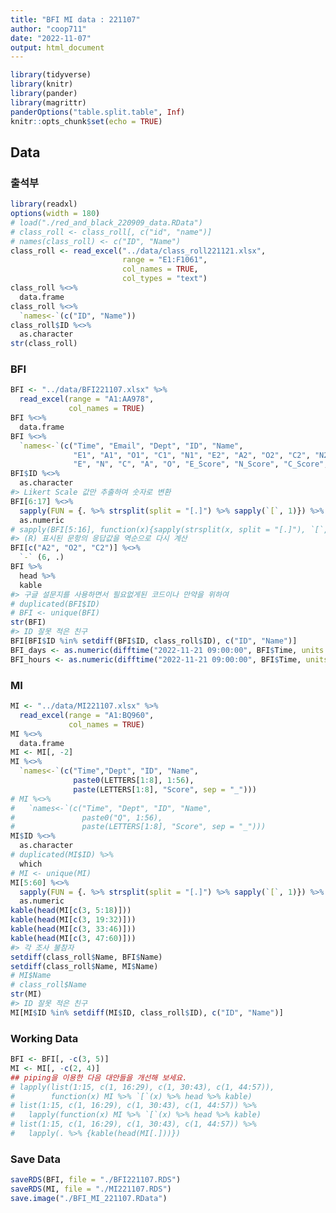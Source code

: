 ```yaml
---
title: "BFI MI data : 221107"
author: "coop711"
date: "2022-11-07"
output: html_document
---
```


```r
library(tidyverse)
library(knitr)
library(pander)
library(magrittr)
panderOptions("table.split.table", Inf)
knitr::opts_chunk$set(echo = TRUE)
```

## Data

### 출석부

```r
library(readxl)
options(width = 180)
# load("./red_and_black_220909_data.RData")
# class_roll <- class_roll[, c("id", "name")]
# names(class_roll) <- c("ID", "Name")
class_roll <- read_excel("../data/class_roll221121.xlsx",
                         range = "E1:F1061",
                         col_names = TRUE,
                         col_types = "text")
class_roll %<>%
  data.frame
class_roll %<>%
  `names<-`(c("ID", "Name"))
class_roll$ID %<>%
  as.character
str(class_roll)
```

### BFI

```r
BFI <- "../data/BFI221107.xlsx" %>% 
  read_excel(range = "A1:AA978",
             col_names = TRUE)
BFI %<>%
  data.frame
BFI %<>%
  `names<-`(c("Time", "Email", "Dept", "ID", "Name", 
              "E1", "A1", "O1", "C1", "N1", "E2", "A2", "O2", "C2", "N2", "O3", "A3",
              "E", "N", "C", "A", "O", "E_Score", "N_Score", "C_Score", "A_Score", "O_Score"))
BFI$ID %<>%
  as.character
#> Likert Scale 값만 추출하여 숫자로 변환
BFI[6:17] %<>%
  sapply(FUN = {. %>% strsplit(split = "[.]") %>% sapply(`[`, 1)}) %>%
  as.numeric
# sapply(BFI[5:16], function(x){sapply(strsplit(x, split = "[.]"), `[`, 1)})
#> (R) 표시된 문항의 응답값을 역순으로 다시 계산
BFI[c("A2", "O2", "C2")] %<>% 
  `-` (6, .)
BFI %>% 
  head %>%
  kable
#> 구글 설문지를 사용하면서 필요없게된 코드이나 만약을 위하여
# duplicated(BFI$ID)
# BFI <- unique(BFI)
str(BFI)
#> ID 잘못 적은 친구
BFI[BFI$ID %in% setdiff(BFI$ID, class_roll$ID), c("ID", "Name")]
BFI_days <- as.numeric(difftime("2022-11-21 09:00:00", BFI$Time, units = 'days'))
BFI_hours <- as.numeric(difftime("2022-11-21 09:00:00", BFI$Time, units = 'hours'))
```

### MI

```r
MI <- "../data/MI221107.xlsx" %>% 
  read_excel(range = "A1:BQ960",
             col_names = TRUE)
MI %<>%
  data.frame
MI <- MI[, -2]
MI %<>%
  `names<-`(c("Time","Dept", "ID", "Name", 
              paste0(LETTERS[1:8], 1:56), 
              paste(LETTERS[1:8], "Score", sep = "_")))
# MI %<>%
#   `names<-`(c("Time", "Dept", "ID", "Name", 
#               paste0("Q", 1:56), 
#               paste(LETTERS[1:8], "Score", sep = "_")))
MI$ID %<>% 
  as.character
# duplicated(MI$ID) %>% 
  which
# MI <- unique(MI)
MI[5:60] %<>%
  sapply(FUN = {. %>% strsplit(split = "[.]") %>% sapply(`[`, 1)}) %>%
  as.numeric
kable(head(MI[c(3, 5:18)]))
kable(head(MI[c(3, 19:32)]))
kable(head(MI[c(3, 33:46)]))
kable(head(MI[c(3, 47:60)]))
#> 각 조사 불참자 
setdiff(class_roll$Name, BFI$Name)
setdiff(class_roll$Name, MI$Name)
# MI$Name
# class_roll$Name
str(MI)
#> ID 잘못 적은 친구
MI[MI$ID %in% setdiff(MI$ID, class_roll$ID), c("ID", "Name")]
```

### Working Data

```r
BFI <- BFI[, -c(3, 5)]
MI <- MI[, -c(2, 4)]
## piping을 이용한 다음 대안들을 개선해 보세요.
# lapply(list(1:15, c(1, 16:29), c(1, 30:43), c(1, 44:57)), 
#        function(x) MI %>% `[`(x) %>% head %>% kable)
# list(1:15, c(1, 16:29), c(1, 30:43), c(1, 44:57)) %>%
#   lapply(function(x) MI %>% `[`(x) %>% head %>% kable)
# list(1:15, c(1, 16:29), c(1, 30:43), c(1, 44:57)) %>%
#   lapply(. %>% {kable(head(MI[.]))})

```

### Save Data

```r
saveRDS(BFI, file = "./BFI221107.RDS")
saveRDS(MI, file = "./MI221107.RDS")
save.image("./BFI_MI_221107.RData")
```

